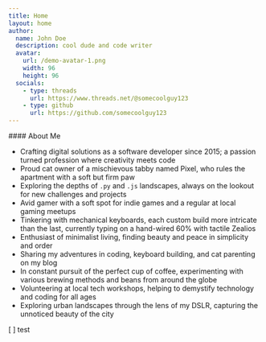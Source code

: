 ```yaml
---
title: Home
layout: home
author:
  name: John Doe
  description: cool dude and code writer
  avatar:
    url: /demo-avatar-1.png
    width: 96
    height: 96
  socials:
    - type: threads
      url: https://www.threads.net/@somecoolguy123
    - type: github
      url: https://github.com/somecoolguy123
---
```


<Section>
#### About Me

- Crafting digital solutions as a software developer since 2015; a passion turned profession where creativity meets code
- Proud cat owner of a mischievous tabby named Pixel, who rules the apartment with a soft but firm paw
- Exploring the depths of `.py` and `.js` landscapes, always on the lookout for new challenges and projects
- Avid gamer with a soft spot for indie games and a regular at local gaming meetups
- Tinkering with mechanical keyboards, each custom build more intricate than the last, currently typing on a hand-wired 60% with tactile Zealios
- Enthusiast of minimalist living, finding beauty and peace in simplicity and order
- Sharing my adventures in coding, keyboard building, and cat parenting on my blog
- In constant pursuit of the perfect cup of coffee, experimenting with various brewing methods and beans from around the globe
- Volunteering at local tech workshops, helping to demystify technology and coding for all ages
- Exploring urban landscapes through the lens of my DSLR, capturing the unnoticed beauty of the city

[ ] test

  </Section>

<LatestArticles />
